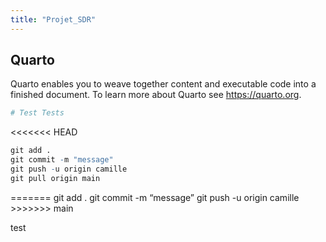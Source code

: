 ```yaml
---
title: "Projet_SDR"
---
```


## Quarto

Quarto enables you to weave together content and executable code into a finished document. To learn more about Quarto see <https://quarto.org>.

```r
# Test Tests
```

<<<<<<< HEAD
```r

git add .
git commit -m "message"
git push -u origin camille
git pull origin main
```
=======
git add . git commit -m "message" git push -u origin camille
>>>>>>> main

test
